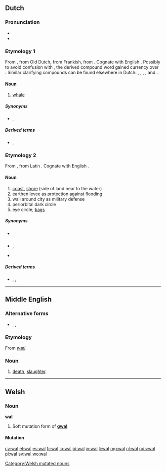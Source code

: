 {{also|Wal|wał|wäl}}
==Dutch==

===Pronunciation===
* {{rhymes|ɑl|lang=nl}}
* {{audio|Nl-wal.ogg|audio}}

===Etymology 1===
From {{etyl|dum|nl}} {{term|wal||whale|lang=dum}}, from Old Dutch, from Frankish, from {{etyl|gem-pro|nl}} {{term/t|gem-pro|*hwalaz||whale}}. Cognate with English {{term|whale|lang=en}}. Possibly to avoid confusion with {{term|wal||wall; shore|lang=nl}}, the derived compound word {{term|walvis||whale; lit. whale-fish|lang=nl}} gained currency over {{term|wal||whale|lang=nl}}. Similar clarifying compounds can be found elsewhere in Dutch: {{term|kraanvogel||crane; lit. crane-bird|lang=nl}}, {{term|muildier||mule; lit. mule-animal|lang=nl}}, {{term|oeros||auroch; auroch-ox|lang=nl}}, {{term|rendier||rein; lit. rein-animal|lang=nl}}, {{term|tortelduif|turtle (bird); lit. turtle dove|dove|lang=nl}} and {{term|windhond||greyhound; lit. wind-dog|lang=nl}}.

====Noun====
{{nl-noun|m|wallen|walletje}}

# {{context|archaic|lang=nl}} [[whale]]

=====Synonyms=====
* {{sense|whale}} {{l|nl|walvis}}, {{l|nl|waldier}}

=====Derived terms=====
* {{l|nl|walvis}}, {{l|nl|waldier}}

===Etymology 2===
From {{etyl|la|nl}} {{term|vallum||wall|lang=la}}, from Latin {{term|vallus||stake, palisade, point|lang=la}}. Cognate with English {{term|wall|lang=en}}.

====Noun====
{{nl-noun|m|wallen|walletje}}

# [[coast]], [[shore]] (side of land near to the water)
# earthen levee as protection against flooding
# wall around city as military defense
# periorbital dark circle
# eye circle; [[bags]]

=====Synonyms=====
* {{sense|levee}} {{l|nl|dijk}}
* {{sense|defensive wall}} {{l|nl|omwalling}}, {{l|nl|stadsmuur}}
* {{sense|eye bags}} {{l|nl|oogwal}}

=====Derived terms=====
* {{l|nl|bewallen}}, {{l|nl|walling}}, {{l|nl|stadswal}}
----

==Middle English==

===Alternative forms===
* {{l|enm|wæl|wæl(e)}}, {{l|enm|wale}}, {{l|enm|wel}}

===Etymology===
From {{etyl|ang|enm}} ''[[wæl]]''.

===Noun===
{{enm-noun|g=}}

# [[death]], [[slaughter]].

----

==Welsh==

===Noun===
'''wal''' {{f}}

# Soft mutation form of '''[[gwal]]'''.

====Mutation====
{{cy-mut-g|wal}}

[[Category:Welsh mutated nouns]]

[[cy:wal]]
[[el:wal]]
[[es:wal]]
[[fr:wal]]
[[io:wal]]
[[id:wal]]
[[jv:wal]]
[[li:wal]]
[[mg:wal]]
[[nl:wal]]
[[nds:wal]]
[[pl:wal]]
[[sv:wal]]
[[wo:wal]]